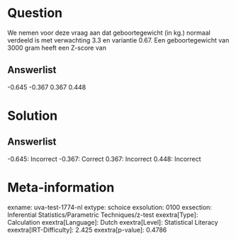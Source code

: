 Question
========

We nemen voor deze vraag aan dat geboortegewicht (in kg.) normaal
verdeeld is met verwachting 3.3 en variantie 0.67. Een geboortegewicht
van 3000 gram heeft een Z-score van

Answerlist
----------

-0.645
-0.367
0.367
0.448

Solution
========

Answerlist
----------

-0.645: Incorrect
-0.367: Correct
0.367: Incorrect
0.448: Incorrect

Meta-information
================
exname: uva-test-1774-nl
extype: schoice
exsolution: 0100
exsection: Inferential Statistics/Parametric Techniques/z-test
exextra[Type]: Calculation
exextra[Language]: Dutch
exextra[Level]: Statistical Literacy
exextra[IRT-Difficulty]: 2.425
exextra[p-value]: 0.4786

